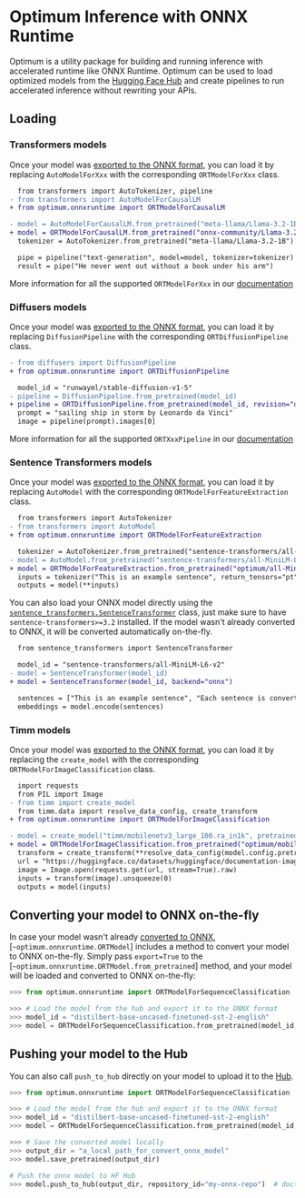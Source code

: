# Optimum Inference with ONNX Runtime

Optimum is a utility package for building and running inference with accelerated runtime like ONNX Runtime.
Optimum can be used to load optimized models from the [Hugging Face Hub](hf.co/models) and create pipelines
to run accelerated inference without rewriting your APIs.


## Loading

### Transformers models

Once your model was [exported to the ONNX format](https://huggingface.co/docs/optimum/exporters/onnx/usage_guides/export_a_model), you can load it by replacing `AutoModelForXxx` with the corresponding `ORTModelForXxx` class.

```diff
  from transformers import AutoTokenizer, pipeline
- from transformers import AutoModelForCausalLM
+ from optimum.onnxruntime import ORTModelForCausalLM

- model = AutoModelForCausalLM.from_pretrained("meta-llama/Llama-3.2-1B") # PyTorch checkpoint
+ model = ORTModelForCausalLM.from_pretrained("onnx-community/Llama-3.2-1B", subfolder="onnx") # ONNX checkpoint
  tokenizer = AutoTokenizer.from_pretrained("meta-llama/Llama-3.2-1B")

  pipe = pipeline("text-generation", model=model, tokenizer=tokenizer)
  result = pipe("He never went out without a book under his arm")
```

More information for all the supported `ORTModelForXxx` in our [documentation](https://huggingface.co/docs/optimum/onnxruntime/package_reference/modeling_ort)


### Diffusers models

Once your model was [exported to the ONNX format](https://huggingface.co/docs/optimum/exporters/onnx/usage_guides/export_a_model), you can load it by replacing `DiffusionPipeline` with the corresponding `ORTDiffusionPipeline` class.


```diff
- from diffusers import DiffusionPipeline
+ from optimum.onnxruntime import ORTDiffusionPipeline

  model_id = "runwayml/stable-diffusion-v1-5"
- pipeline = DiffusionPipeline.from_pretrained(model_id)
+ pipeline = ORTDiffusionPipeline.from_pretrained(model_id, revision="onnx")
  prompt = "sailing ship in storm by Leonardo da Vinci"
  image = pipeline(prompt).images[0]
```

More information for all the supported `ORTXxxPipeline` in our [documentation](https://huggingface.co/docs/optimum/onnxruntime/package_reference/modeling_diffusion)


### Sentence Transformers models

Once your model was [exported to the ONNX format](https://huggingface.co/docs/optimum/exporters/onnx/usage_guides/export_a_model), you can load it by replacing `AutoModel` with the corresponding `ORTModelForFeatureExtraction` class.

```diff
  from transformers import AutoTokenizer
- from transformers import AutoModel
+ from optimum.onnxruntime import ORTModelForFeatureExtraction

  tokenizer = AutoTokenizer.from_pretrained("sentence-transformers/all-MiniLM-L6-v2")
- model = AutoModel.from_pretrained("sentence-transformers/all-MiniLM-L6-v2")
+ model = ORTModelForFeatureExtraction.from_pretrained("optimum/all-MiniLM-L6-v2")
  inputs = tokenizer("This is an example sentence", return_tensors="pt")
  outputs = model(**inputs)
```

You can also load your ONNX model directly using the [`sentence_transformers.SentenceTransformer`](https://sbert.net/docs/sentence_transformer/usage/efficiency.html#onnx) class, just make sure to have `sentence-transformers>=3.2` installed. If the model wasn't already converted to ONNX, it will be converted automatically on-the-fly.

```diff
  from sentence_transformers import SentenceTransformer

  model_id = "sentence-transformers/all-MiniLM-L6-v2"
- model = SentenceTransformer(model_id)
+ model = SentenceTransformer(model_id, backend="onnx")

  sentences = ["This is an example sentence", "Each sentence is converted"]
  embeddings = model.encode(sentences)
```


### Timm models

Once your model was [exported to the ONNX format](https://huggingface.co/docs/optimum/exporters/onnx/usage_guides/export_a_model), you can load it by replacing the `create_model` with the corresponding `ORTModelForImageClassification` class.


```diff
  import requests
  from PIL import Image
- from timm import create_model
  from timm.data import resolve_data_config, create_transform
+ from optimum.onnxruntime import ORTModelForImageClassification

- model = create_model("timm/mobilenetv3_large_100.ra_in1k", pretrained=True)
+ model = ORTModelForImageClassification.from_pretrained("optimum/mobilenetv3_large_100.ra_in1k")
  transform = create_transform(**resolve_data_config(model.config.pretrained_cfg, model=model))
  url = "https://huggingface.co/datasets/huggingface/documentation-images/resolve/main/beignets-task-guide.png"
  image = Image.open(requests.get(url, stream=True).raw)
  inputs = transform(image).unsqueeze(0)
  outputs = model(inputs)
```



## Converting your model to ONNX on-the-fly

In case your model wasn't already [converted to ONNX](https://huggingface.co/docs/optimum/exporters/onnx/usage_guides/export_a_model), [`~optimum.onnxruntime.ORTModel`] includes a method to convert your model to ONNX on-the-fly.
Simply pass `export=True` to the [`~optimum.onnxruntime.ORTModel.from_pretrained`] method, and your model will be loaded and converted to ONNX on-the-fly:

```python
>>> from optimum.onnxruntime import ORTModelForSequenceClassification

>>> # Load the model from the hub and export it to the ONNX format
>>> model_id = "distilbert-base-uncased-finetuned-sst-2-english"
>>> model = ORTModelForSequenceClassification.from_pretrained(model_id, export=True)
```


## Pushing your model to the Hub

You can also call `push_to_hub` directly on your model to upload it to the [Hub](https://hf.co/models).

```python
>>> from optimum.onnxruntime import ORTModelForSequenceClassification

>>> # Load the model from the hub and export it to the ONNX format
>>> model_id = "distilbert-base-uncased-finetuned-sst-2-english"
>>> model = ORTModelForSequenceClassification.from_pretrained(model_id, export=True)

>>> # Save the converted model locally
>>> output_dir = "a_local_path_for_convert_onnx_model"
>>> model.save_pretrained(output_dir)

# Push the onnx model to HF Hub
>>> model.push_to_hub(output_dir, repository_id="my-onnx-repo")  # doctest: +SKIP
```
